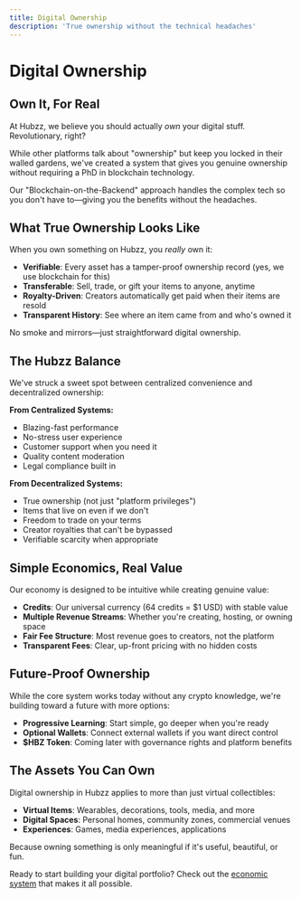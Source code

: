 ```yaml
---
title: Digital Ownership
description: 'True ownership without the technical headaches'
---
```


# Digital Ownership

## Own It, For Real

At Hubzz, we believe you should actually *own* your digital stuff. Revolutionary, right?

While other platforms talk about "ownership" but keep you locked in their walled gardens, we've created a system that gives you genuine ownership without requiring a PhD in blockchain technology.

Our "Blockchain-on-the-Backend" approach handles the complex tech so you don't have to—giving you the benefits without the headaches.

## What True Ownership Looks Like

When you own something on Hubzz, you *really* own it:

* **Verifiable**: Every asset has a tamper-proof ownership record (yes, we use blockchain for this)
* **Transferable**: Sell, trade, or gift your items to anyone, anytime
* **Royalty-Driven**: Creators automatically get paid when their items are resold
* **Transparent History**: See where an item came from and who's owned it

No smoke and mirrors—just straightforward digital ownership.

## The Hubzz Balance

We've struck a sweet spot between centralized convenience and decentralized ownership:

**From Centralized Systems:**
* Blazing-fast performance
* No-stress user experience
* Customer support when you need it
* Quality content moderation
* Legal compliance built in

**From Decentralized Systems:**
* True ownership (not just "platform privileges")
* Items that live on even if we don't
* Freedom to trade on your terms
* Creator royalties that can't be bypassed
* Verifiable scarcity when appropriate

## Simple Economics, Real Value

Our economy is designed to be intuitive while creating genuine value:

* **Credits**: Our universal currency (64 credits = $1 USD) with stable value
* **Multiple Revenue Streams**: Whether you're creating, hosting, or owning space
* **Fair Fee Structure**: Most revenue goes to creators, not the platform
* **Transparent Fees**: Clear, up-front pricing with no hidden costs

## Future-Proof Ownership

While the core system works today without any crypto knowledge, we're building toward a future with more options:

* **Progressive Learning**: Start simple, go deeper when you're ready
* **Optional Wallets**: Connect external wallets if you want direct control
* **$HBZ Token**: Coming later with governance rights and platform benefits

## The Assets You Can Own

Digital ownership in Hubzz applies to more than just virtual collectibles:

* **Virtual Items**: Wearables, decorations, tools, media, and more
* **Digital Spaces**: Personal homes, community zones, commercial venues
* **Experiences**: Games, media experiences, applications

Because owning something is only meaningful if it's useful, beautiful, or fun.

Ready to start building your digital portfolio? Check out the [economic system](/platform/digital-economy) that makes it all possible. 